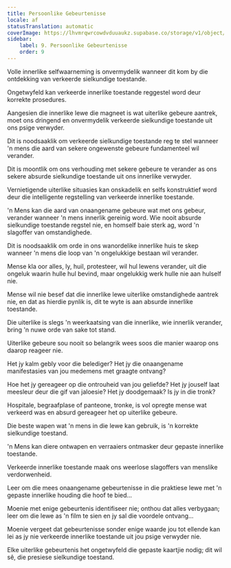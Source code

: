 ```yaml
---
title: Persoonlike Gebeurtenisse
locale: af
statusTranslation: automatic
coverImage: https://lhvmrqwrcowdvduuaukz.supabase.co/storage/v1/object/public/strapi-uploads/small_cover-tratado-de-psicologia-revolucionaria.webp-5e15e1cec4e0ebebcde5d7fc7565d8fd.webp
sidebar:
    label: 9. Persoonlike Gebeurtenisse
    order: 9
---
```

Volle innerlike selfwaarneming is onvermydelik wanneer dit kom by die ontdekking van verkeerde sielkundige toestande.

Ongetwyfeld kan verkeerde innerlike toestande reggestel word deur korrekte prosedures.

Aangesien die innerlike lewe die magneet is wat uiterlike gebeure aantrek, moet ons dringend en onvermydelik verkeerde sielkundige toestande uit ons psige verwyder.

Dit is noodsaaklik om verkeerde sielkundige toestande reg te stel wanneer 'n mens die aard van sekere ongewenste gebeure fundamenteel wil verander.

Dit is moontlik om ons verhouding met sekere gebeure te verander as ons sekere absurde sielkundige toestande uit ons innerlike verwyder.

Vernietigende uiterlike situasies kan onskadelik en selfs konstruktief word deur die intelligente regstelling van verkeerde innerlike toestande.

'n Mens kan die aard van onaangename gebeure wat met ons gebeur, verander wanneer 'n mens innerlik gereinig word. Wie nooit absurde sielkundige toestande regstel nie, en homself baie sterk ag, word 'n slagoffer van omstandighede.

Dit is noodsaaklik om orde in ons wanordelike innerlike huis te skep wanneer 'n mens die loop van 'n ongelukkige bestaan wil verander.

Mense kla oor alles, ly, huil, protesteer, wil hul lewens verander, uit die ongeluk waarin hulle hul bevind, maar ongelukkig werk hulle nie aan hulself nie.

Mense wil nie besef dat die innerlike lewe uiterlike omstandighede aantrek nie, en dat as hierdie pynlik is, dit te wyte is aan absurde innerlike toestande.

Die uiterlike is slegs 'n weerkaatsing van die innerlike, wie innerlik verander, bring 'n nuwe orde van sake tot stand.

Uiterlike gebeure sou nooit so belangrik wees soos die manier waarop ons daarop reageer nie.

Het jy kalm gebly voor die belediger? Het jy die onaangename manifestasies van jou medemens met graagte ontvang?

Hoe het jy gereageer op die ontrouheid van jou geliefde? Het jy jouself laat meesleur deur die gif van jaloesie? Het jy doodgemaak? Is jy in die tronk?

Hospitale, begraafplase of panteone, tronke, is vol opregte mense wat verkeerd was en absurd gereageer het op uiterlike gebeure.

Die beste wapen wat 'n mens in die lewe kan gebruik, is 'n korrekte sielkundige toestand.

'n Mens kan diere ontwapen en verraaiers ontmasker deur gepaste innerlike toestande.

Verkeerde innerlike toestande maak ons weerlose slagoffers van menslike verdorwenheid.

Leer om die mees onaangename gebeurtenisse in die praktiese lewe met 'n gepaste innerlike houding die hoof te bied...

Moenie met enige gebeurtenis identifiseer nie; onthou dat alles verbygaan; leer om die lewe as 'n film te sien en jy sal die voordele ontvang...

Moenie vergeet dat gebeurtenisse sonder enige waarde jou tot ellende kan lei as jy nie verkeerde innerlike toestande uit jou psige verwyder nie.

Elke uiterlike gebeurtenis het ongetwyfeld die gepaste kaartjie nodig; dit wil sê, die presiese sielkundige toestand.

